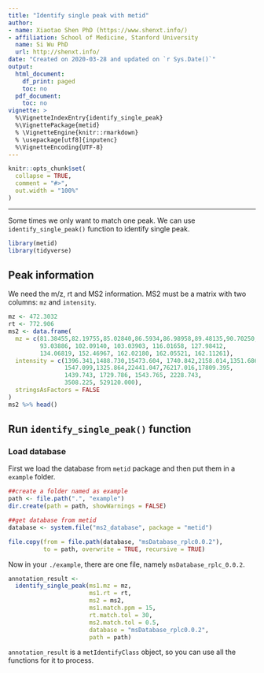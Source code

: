 ```yaml
---
title: "Identify single peak with metid"
author:
- name: Xiaotao Shen PhD (https://www.shenxt.info/)
- affiliation: School of Medicine, Stanford University
  name: Si Wu PhD
  url: http://shenxt.info/
date: "Created on 2020-03-28 and updated on `r Sys.Date()`"
output:
  html_document:
    df_print: paged
    toc: no
  pdf_document:
    toc: no
vignette: >
  %\VignetteIndexEntry{identify_single_peak}
  %\VignettePackage{metid}
  % \VignetteEngine{knitr::rmarkdown}
  % \usepackage[utf8]{inputenc}
  %\VignetteEncoding{UTF-8}
---
```


```r
knitr::opts_chunk$set(
  collapse = TRUE,
  comment = "#>",
  out.width = "100%"
)
```

***

Some times we only want to match one peak. We can use `identify_single_peak()` function to identify single peak.

```r
library(metid)
library(tidyverse)
```

## **Peak information**

We need the m/z, rt and MS2 information. MS2 must be a matrix with two columns: `mz` and `intensity`.

```r
mz <- 472.3032
rt <- 772.906
ms2 <- data.frame(
  mz = c(81.38455,82.19755,85.02840,86.5934,86.98958,89.48135,90.70250,
         93.03886, 102.09140, 103.03903, 116.01658, 127.98412, 
         134.06819, 152.46967, 162.02180, 162.05521, 162.11261),
  intensity = c(1396.341,1488.730,15473.604, 1740.842,2158.014,1351.686,
                1547.099,1325.864,22441.047,76217.016,17809.395,
                1439.743, 1729.786, 1543.765, 2228.743, 
                3508.225, 529120.000),
  stringsAsFactors = FALSE
)
ms2 %>% head()
```

## **Run `identify_single_peak()` function**

### **Load database**

First we load the database from `metid` package and then put them in a `example` folder.

```r
##create a folder named as example
path <- file.path(".", "example")
dir.create(path = path, showWarnings = FALSE)

##get database from metid
database <- system.file("ms2_database", package = "metid")

file.copy(from = file.path(database, "msDatabase_rplc0.0.2"), 
          to = path, overwrite = TRUE, recursive = TRUE)
```

Now in your `./example`, there are one file, namely `msDatabase_rplc_0.0.2`.

```r
annotation_result <- 
  identify_single_peak(ms1.mz = mz, 
                       ms1.rt = rt, 
                       ms2 = ms2, 
                       ms1.match.ppm = 15, 
                       rt.match.tol = 30,
                       ms2.match.tol = 0.5, 
                       database = "msDatabase_rplc0.0.2",
                       path = path)
```

`annotation_result` is a `metIdentifyClass` object, so you can use all the functions for it to process.



